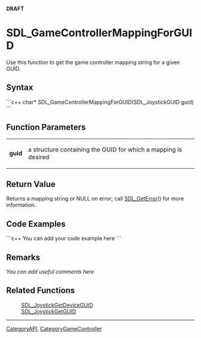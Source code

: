 <!-- pragma section-numbers off -->
<!-- pragma camelcase off -->
'''DRAFT'''

<!-- #*^*^*^*^*See http://wiki.libsdl.org/moin.cgi/SGFunctions for details on editing this page*^*^*^*^* -->

= SDL_GameControllerMappingForGUID =
Use this function to get the game controller mapping string for a given GUID.




== Syntax ==
```c++
char* SDL_GameControllerMappingForGUID(SDL_JoystickGUID guid)
```


== Function Parameters ==
{|
|'''guid'''
|a structure containing the GUID for which a mapping is desired
|}


== Return Value ==
Returns a mapping string or NULL on error; call [[SDL_GetError]]() for more information.


== Code Examples ==
```c++
You can add your code example here
```

<!-- #Leave this section as-is unless you have a code example to put in.  In that case, replace You can add your code example here with your code example following the Style Guide instructions.  Leave the rest of the markup alone and delete this comment. -->


== Remarks ==
''You can add useful comments here''

<!-- #Leave this section as-is unless you have a remark to put in.  In that case, replace ''You can add useful comments here'' with your remark(s) following the Style Guide instructions.  Leave the rest of the markup alone and delete this comment. -->


== Related Functions ==
:[[SDL_JoystickGetDeviceGUID]]
:[[SDL_JoystickGetGUID]]

----
[[CategoryAPI]], [[CategoryGameController]]
<!-- #See the Style Guide for instructions on editing the footer. -->
